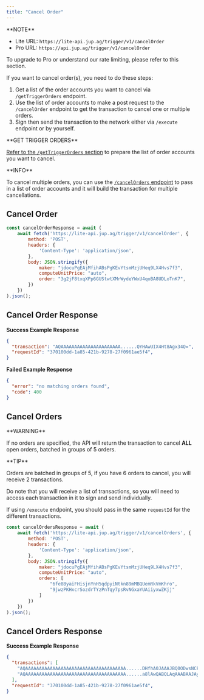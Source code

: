 ```yaml
---
title: "Cancel Order"
---
```


<Info>
  **NOTE**

  * Lite URL: `https://lite-api.jup.ag/trigger/v1/cancelOrder`
  * Pro URL: `https://api.jup.ag/trigger/v1/cancelOrder`

  To upgrade to Pro or understand our rate limiting, please refer to this section.

  <CardGroup>
    <Card title="API Key Setup" href="/portal/setup" icon="key" horizontal/>
    <Card title="API Rate Limit" href="/portal/rate-limit" icon="gauge" horizontal/>
  </CardGroup>
</Info>

If you want to cancel order(s), you need to do these steps:

1. Get a list of the order accounts you want to cancel via `/getTriggerOrders` endpoint.
2. Use the list of order accounts to make a post request to the `/cancelOrder` endpoint to get the transaction to cancel one or multiple orders.
3. Sign then send the transaction to the network either via `/execute` endpoint or by yourself.

<Note>
  **GET TRIGGER ORDERS**

  [Refer to the `/getTriggerOrders` section](/docs/trigger/get-trigger-orders) to prepare the list of order accounts you want to cancel.
</Note>

<Info>
  **INFO**

  To cancel multiple orders, you can use the [`/cancelOrders` endpoint](#cancel-orders) to pass in a list of order accounts and it will build the transaction for multiple cancellations.
</Info>

## Cancel Order

```js
const cancelOrderResponse = await (
    await fetch('https://lite-api.jup.ag/trigger/v1/cancelOrder', {
        method: 'POST',
        headers: {
            'Content-Type': 'application/json',
        },
        body: JSON.stringify({
            maker: "jdocuPgEAjMfihABsPgKEvYtsmMzjUHeq9LX4Hvs7f3",
            computeUnitPrice: "auto",
            order: "3g2jF8txqXPp6GUStwtXMrWydeYWxU4qoBA8UDLoTnK7",
        })
    })
).json();
```

## Cancel Order Response

**Success Example Response**

```json
{
  "transaction": "AQAAAAAAAAAAAAAAAAAAAAAA......QYHAwUIX4Ht8Agx34Q=",
  "requestId": "370100dd-1a85-421b-9278-27f0961ae5f4",
}
```

**Failed Example Response**

```json
{
  "error": "no matching orders found",
  "code": 400
}
```

## Cancel Orders

<Warning>
  **WARNING**

  If no orders are specified, the API will return the transaction to cancel **ALL** open orders, batched in groups of 5 orders.
</Warning>

<Tip>
  **TIP**

  Orders are batched in groups of 5, if you have 6 orders to cancel, you will receive 2 transactions.

  Do note that you will receive a list of transactions, so you will need to access each transaction in it to sign and send individually.

  If using `/execute` endpoint, you should pass in the same `requestId` for the different transactions.
</Tip>

```js
const cancelOrdersResponse = await (
    await fetch('https://lite-api.jup.ag/trigger/v1/cancelOrders', {
        method: 'POST',
        headers: {
            'Content-Type': 'application/json',
        },
        body: JSON.stringify({
            maker: "jdocuPgEAjMfihABsPgKEvYtsmMzjUHeq9LX4Hvs7f3",
            computeUnitPrice: "auto",
            orders: [
                "6fe8ByaiFHisjnYnH5qdpyiNtkn89mMBQUemRkVmKhro",
                "9jwzPKHxcrSozdrTYzPnTqy7psRvNGxaYUAiiyxwZKjj"
            ]
        })
    })
).json();
```

## Cancel Orders Response

**Success Example Response**

```json
{
  "transactions": [
    "AQAAAAAAAAAAAAAAAAAAAAAAAAAAAAAAAAAAAAA......DHfhA0JAAAJBQ0ODwsNCF+B7fAIMd+EDQkAAAMCDQ4PCw0IX4Ht8Agx34Q=",
    "AQAAAAAAAAAAAAAAAAAAAAAAAAAAAAAAAAAAAAA......a8lAwQABQLAqAAABAAJAy48AAAAAAAABQkAAAIBBQYHAwUIX4Ht8Agx34Q="
  ],
  "requestId": "370100dd-1a85-421b-9278-27f0961ae5f4",
}
```
